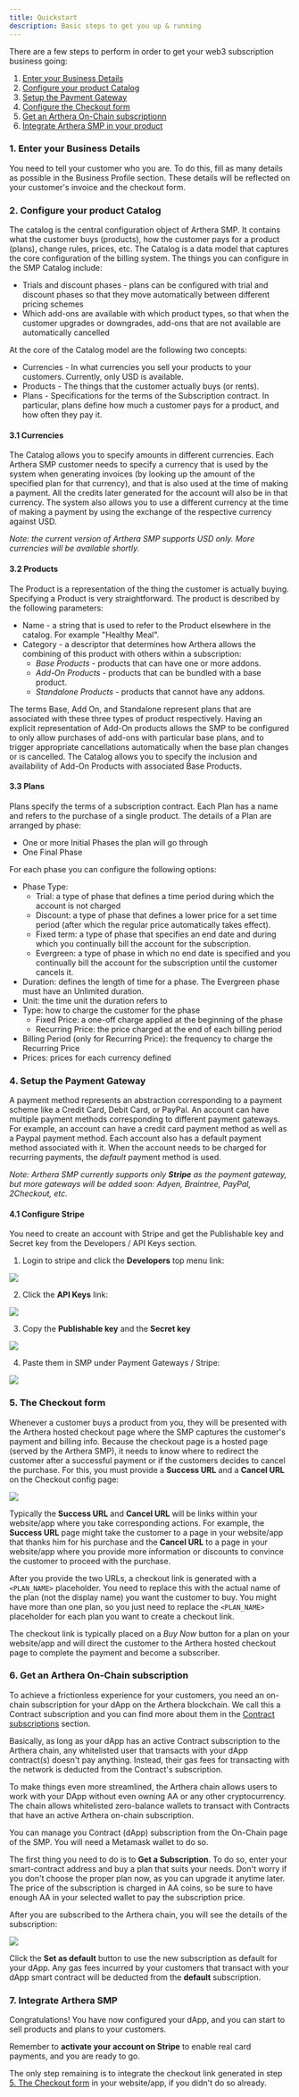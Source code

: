 ```yaml
---
title: Quickstart
description: Basic steps to get you up & running
---
```


There are a few steps to perform in order to get your web3 subscription business going:

1. [Enter your Business Details](/smp/guide#2-enter-your-business-details)
2. [Configure your product Catalog](/smp/guide#3-configure-your-product-catalog)
3. [Setup the Payment Gateway](/smp/guide#5-setup-the-payment-gateway)
4. [Configure the Checkout form](/smp/guide#5-the-checkout-form)
5. [Get an Arthera On-Chain subscriptionn](/smp/guide#6-get-an-arthera-on-chain-subscription)
6. [Integrate Arthera SMP in your product](/smp/guide#7-integrate-arthera-smp)

### 1. Enter your Business Details

You need to tell your customer who you are. To do this, fill as many details as possible in the Business Profile section.
These details will be reflected on your customer's invoice and the checkout form.

### 2. Configure your product Catalog

The catalog is the central configuration object of Arthera SMP. It contains what the customer buys (products), how the customer pays for a product (plans), change rules, prices, etc.
The Catalog is a data model that captures the core configuration of the billing system. The things you can configure in the SMP Catalog include:

- Trials and discount phases - plans can be configured with trial and discount phases so that they move automatically between different pricing schemes
- Which add-ons are available with which product types, so that when the customer upgrades or downgrades, add-ons that are not available are automatically cancelled

At the core of the Catalog model are the following two concepts:

- Currencies - In what currencies you sell your products to your customers. Currently, only USD is available.
- Products - The things that the customer actually buys (or rents).
- Plans - Specifications for the terms of the Subscription contract. In particular, plans define how much a customer pays for a product, and how often they pay it.

#### 3.1 Currencies

The Catalog allows you to specify amounts in different currencies. Each Arthera SMP customer needs to specify a currency that is used by the system when generating invoices (by looking up the amount of the specified plan for that currency), and that is also used at the time of making a payment.
All the credits later generated for the account will also be in that currency. The system also allows you to use a different currency at the time of making a payment by using the exchange of the respective currency against USD.

_Note: the current version of Arthera SMP supports USD only. More currencies will be available shortly._

#### 3.2 Products

The Product is a representation of the thing the customer is actually buying. Specifying a Product is very straightforward. The product is described by the following parameters:

- Name - a string that is used to refer to the Product elsewhere in the catalog. For example "Healthy Meal".
- Category - a descriptor that determines how Arthera allows the combining of this product with others within a subscription:
  - _Base Products_ - products that can have one or more addons.
  - _Add-On Products_ - products that can be bundled with a base product.
  - _Standalone Products_ - products that cannot have any addons.

The terms Base, Add On, and Standalone represent plans that are associated with these three types of product respectively.
Having an explicit representation of Add-On products allows the SMP to be configured to only allow purchases of add-ons with particular base plans, and to trigger appropriate cancellations automatically when the base plan changes or is cancelled.
The Catalog allows you to specify the inclusion and availability of Add-On Products with associated Base Products.

#### 3.3 Plans

Plans specify the terms of a subscription contract. Each Plan has a name and refers to the purchase of a single product. The details of a Plan are arranged by phase:

- One or more Initial Phases the plan will go through
- One Final Phase

For each phase you can configure the following options:

- Phase Type:
  - Trial: a type of phase that defines a time period during which the account is not charged
  - Discount: a type of phase that defines a lower price for a set time period (after which the regular price automatically takes effect).
  - Fixed term: a type of phase that specifies an end date and during which you continually bill the account for the subscription.
  - Evergreen: a type of phase in which no end date is specified and you continually bill the account for the subscription until the customer cancels it.
- Duration: defines the length of time for a phase. The Evergreen phase must have an Unlimited duration.
- Unit: the time unit the duration refers to
- Type: how to charge the customer for the phase
  - Fixed Price: a one-off charge applied at the beginning of the phase
  - Recurring Price: the price charged at the end of each billing period
- Billing Period (only for Recurring Price): the frequency to charge the Recurring Price
- Prices: prices for each currency defined

### 4. Setup the Payment Gateway

A payment method represents an abstraction corresponding to a payment scheme like a Credit Card, Debit Card, or PayPal.
An account can have multiple payment methods corresponding to different payment gateways. For example, an account can have a credit card payment method as well as a Paypal payment method.
Each account also has a default payment method associated with it. When the account needs to be charged for recurring payments, the _default_ payment method is used.

_Note: Arthera SMP currently supports only **Stripe** as the payment gateway, but more gateways will be added soon: Adyen, Braintree, PayPal, 2Checkout, etc._

#### 4.1 Configure Stripe

You need to create an account with Stripe and get the Publishable key and Secret key from the Developers / API Keys section.

1. Login to stripe and click the **Developers** top menu link:

<img src="/img/stripe1.png" />

2. Click the **API Keys** link:

<img src="/img/stripe2.png" />

3. Copy the **Publishable key** and the **Secret key**

<img src="/img/stripe3.png" />

4. Paste them in SMP under Payment Gateways / Stripe:

<img src="/img/smp2.png" />

### 5. The Checkout form

Whenever a customer buys a product from you, they will be presented with the Arthera hosted checkout page where the SMP captures the customer's payment and billing info.
Because the checkout page is a hosted page (served by the Arthera SMP), it needs to know where to redirect the customer after a successful payment or if the customers decides to cancel the purchase.
For this, you must provide a **Success URL** and a **Cancel URL** on the Checkout config page:

<img src="/img/smp3.png" />

Typically the **Success URL** and **Cancel URL** will be links within your website/app where you take corresponding actions.
For example, the **Success URL** page might take the customer to a page in your website/app that thanks him for his purchase and the **Cancel URL** to a page in your website/app where you provide more information or discounts to convince the customer to proceed with the purchase.

After you provide the two URLs, a checkout link is generated with a `<PLAN_NAME>` placeholder. You need to replace this with the actual name of the plan (not the display name) you want the customer to buy.
You might have more than one plan, so you just need to replace the `<PLAN_NAME>` placeholder for each plan you want to create a checkout link.

The checkout link is typically placed on a _Buy Now_ button for a plan on your website/app and will direct the customer to the Arthera hosted checkout page to complete the payment and become a subscriber.

### 6. Get an Arthera On-Chain subscription

To achieve a frictionless experience for your customers, you need an on-chain subscription for your dApp on the Arthera blockchain. We call this a Contract subscription and you can find more about them in the [Contract subscriptions](/learn/about-arthera/pricing-models#contract-subscriptions) section.

Basically, as long as your dApp has an active Contract subscription to the Arthera chain, any whitelisted user that transacts with your dApp contract(s) doesn't pay anything. Instead, their gas fees for transacting with the network is deducted from the Contract's subscription.

To make things even more streamlined, the Arthera chain allows users to work with your DApp without even owning AA or any other cryptocurrency.
The chain allows whitelisted zero-balance wallets to transact with Contracts that have an active Arthera on-chain subscription.

You can manage you Contract (dApp) subscription from the On-Chain page of the SMP. You will need a Metamask wallet to do so.

The first thing you need to do is to **Get a Subscription**. To do so, enter your smart-contract address and buy a plan that suits your needs. Don't worry if you don't choose the proper plan now, as you can upgrade it anytime later.
The price of the subscription is charged in AA coins, so be sure to have enough AA in your selected wallet to pay the subscription price.

After you are subscribed to the Arthera chain, you will see the details of the subscription:

<img src="/img/smp4.png" />

Click the **Set as default** button to use the new subscription as default for your dApp. Any gas fees incurred by your customers that transact with your dApp smart contract will be deducted from the **default** subscription.

### 7. Integrate Arthera SMP

Congratulations! You have now configured your dApp, and you can start to sell products and plans to your customers.

Remember to **activate your account on Stripe** to enable real card payments, and you are ready to go.

The only step remaining is to integrate the checkout link generated in step [5. The Checkout form](/smp/guide#5-the-checkout-form) in your website/app, if you didn't do so already.
